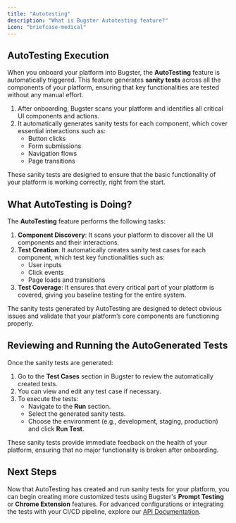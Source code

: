 ```yaml
---
title: "Autotesting"
description: "What is Bugster Autotesting feature?"
icon: "briefcase-medical"
---
```


## AutoTesting Execution

When you onboard your platform into Bugster, the **AutoTesting** feature is automatically triggered. This feature generates **sanity tests** across all the components of your platform, ensuring that key functionalities are tested without any manual effort.

1. After onboarding, Bugster scans your platform and identifies all critical UI components and actions.
2. It automatically generates sanity tests for each component, which cover essential interactions such as:
   - Button clicks
   - Form submissions
   - Navigation flows
   - Page transitions

<Note>
  These sanity tests are designed to ensure that the basic functionality of your
  platform is working correctly, right from the start.
</Note>

## What AutoTesting is Doing?

The **AutoTesting** feature performs the following tasks:

1. **Component Discovery**: It scans your platform to discover all the UI components and their interactions.
2. **Test Creation**: It automatically creates sanity test cases for each component, which test key functionalities such as:
   - User inputs
   - Click events
   - Page loads and transitions
3. **Test Coverage**: It ensures that every critical part of your platform is covered, giving you baseline testing for the entire system.

<Note>
  The sanity tests generated by AutoTesting are designed to detect obvious
  issues and validate that your platform’s core components are functioning
  properly.
</Note>

## Reviewing and Running the AutoGenerated Tests

Once the sanity tests are generated:

1. Go to the **Test Cases** section in Bugster to review the automatically created tests.
2. You can view and edit any test case if necessary.
3. To execute the tests:
   - Navigate to the **Run** section.
   - Select the generated sanity tests.
   - Choose the environment (e.g., development, staging, production) and click **Run Test**.

<Note>
  These sanity tests provide immediate feedback on the health of your platform,
  ensuring that no major functionality is broken after onboarding.
</Note>

## Next Steps

Now that AutoTesting has created and run sanity tests for your platform, you can begin creating more customized tests using Bugster's **Prompt Testing** or **Chrome Extension** features. For advanced configurations or integrating the tests with your CI/CD pipeline, explore our [API Documentation](/api-reference).
